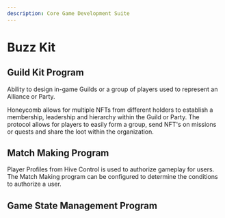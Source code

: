```yaml
---
description: Core Game Development Suite
---
```


# Buzz Kit

## Guild Kit Program

Ability to design in-game Guilds or a group of players used to represent an Alliance or Party.

Honeycomb allows for multiple NFTs from different holders to establish a membership, leadership and hierarchy within the Guild or Party. The protocol allows for players to easily form a group, send NFT's on missions or quests and share the loot within the organization.

## Match Making Program

Player Profiles from Hive Control is used to authorize gameplay for users. The Match Making program can be configured to determine the conditions to authorize a user.

## Game State Management Program
